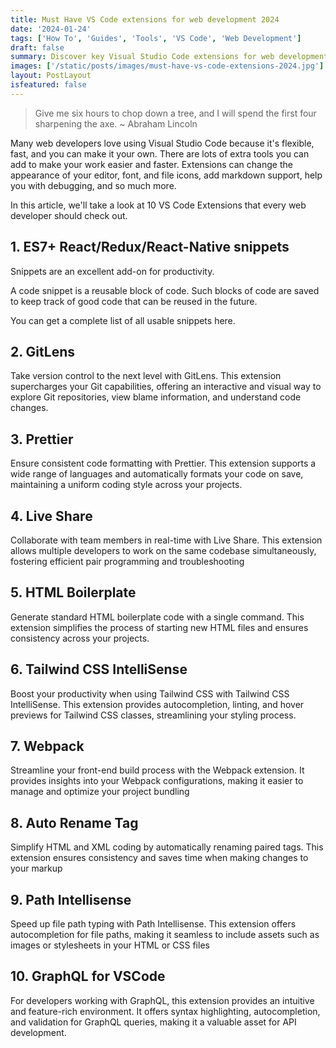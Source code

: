 ```yaml
---
title: Must Have VS Code extensions for web development 2024
date: '2024-01-24'
tags: ['How To', 'Guides', 'Tools', 'VS Code', 'Web Development']
draft: false
summary: Discover key Visual Studio Code extensions for web development to enhance productivity.
images: ['/static/posts/images/must-have-vs-code-extensions-2024.jpg']
layout: PostLayout
isfeatured: false
---
```


> Give me six hours to chop down a tree, and I will spend the first four sharpening the axe.
> ~ Abraham Lincoln

Many web developers love using Visual Studio Code because it's flexible, fast, and you can make it your own. There are lots of extra tools you can add to make your work easier and faster.
Extensions can change the appearance of your editor, font, and file icons, add markdown support, help you with debugging, and so much more.

In this article, we'll take a look at 10 VS Code Extensions that every web developer should check out.

## 1. ES7+ React/Redux/React-Native snippets

Snippets are an excellent add-on for productivity.

A code snippet is a reusable block of code. Such blocks of code are saved to keep track of good code that can be reused in the future.

You can get a complete list of all usable snippets here.

## 2. GitLens

Take version control to the next level with GitLens. This extension supercharges your Git capabilities, offering an interactive and visual way to explore Git repositories, view blame information, and understand code changes.

## 3. Prettier

Ensure consistent code formatting with Prettier. This extension supports a wide range of languages and automatically formats your code on save, maintaining a uniform coding style across your projects.

## 4. Live Share

Collaborate with team members in real-time with Live Share. This extension allows multiple developers to work on the same codebase simultaneously, fostering efficient pair programming and troubleshooting

## 5. HTML Boilerplate

Generate standard HTML boilerplate code with a single command. This extension simplifies the process of starting new HTML files and ensures consistency across your projects.

## 6. Tailwind CSS IntelliSense

Boost your productivity when using Tailwind CSS with Tailwind CSS IntelliSense. This extension provides autocompletion, linting, and hover previews for Tailwind CSS classes, streamlining your styling process.

## 7. Webpack

Streamline your front-end build process with the Webpack extension. It provides insights into your Webpack configurations, making it easier to manage and optimize your project bundling

## 8. Auto Rename Tag

Simplify HTML and XML coding by automatically renaming paired tags. This extension ensures consistency and saves time when making changes to your markup

## 9. Path Intellisense

Speed up file path typing with Path Intellisense. This extension offers autocompletion for file paths, making it seamless to include assets such as images or stylesheets in your HTML or CSS files

## 10. GraphQL for VSCode

For developers working with GraphQL, this extension provides an intuitive and feature-rich environment. It offers syntax highlighting, autocompletion, and validation for GraphQL queries, making it a valuable asset for API development.

